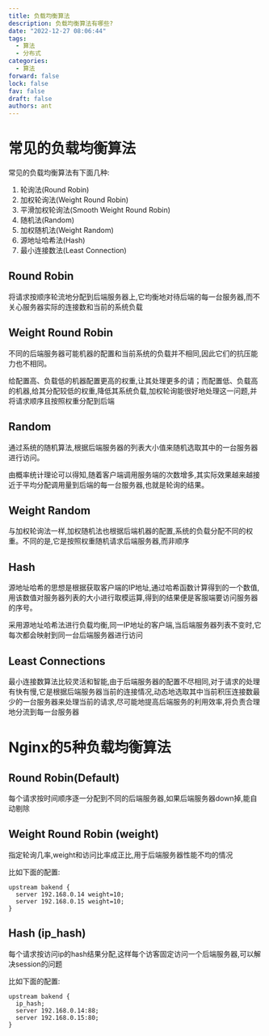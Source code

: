 ```yaml
---
title: 负载均衡算法
description: 负载均衡算法有哪些?
date: "2022-12-27 08:06:44"
tags:
  - 算法
  - 分布式
categories:
  - 算法
forward: false
lock: false
fav: false
draft: false
authors: ant
---
```


# 常见的负载均衡算法

常见的负载均衡算法有下面几种:

1. 轮询法(Round Robin)
2. 加权轮询法(Weight Round Robin)
3. 平滑加权轮询法(Smooth Weight Round Robin)
4. 随机法(Random)
5. 加权随机法(Weight Random)
6. 源地址哈希法(Hash)
7. 最小连接数法(Least Connection)

## Round Robin

将请求按顺序轮流地分配到后端服务器上,它均衡地对待后端的每一台服务器,而不关心服务器实际的连接数和当前的系统负载


## Weight Round Robin

不同的后端服务器可能机器的配置和当前系统的负载并不相同,因此它们的抗压能力也不相同。

给配置高、负载低的机器配置更高的权重,让其处理更多的请；而配置低、负载高的机器,给其分配较低的权重,降低其系统负载,加权轮询能很好地处理这一问题,并将请求顺序且按照权重分配到后端

## Random

通过系统的随机算法,根据后端服务器的列表大小值来随机选取其中的一台服务器进行访问。

由概率统计理论可以得知,随着客户端调用服务端的次数增多,其实际效果越来越接近于平均分配调用量到后端的每一台服务器,也就是轮询的结果。

## Weight Random

与加权轮询法一样,加权随机法也根据后端机器的配置,系统的负载分配不同的权重。不同的是,它是按照权重随机请求后端服务器,而非顺序

## Hash

源地址哈希的思想是根据获取客户端的IP地址,通过哈希函数计算得到的一个数值,用该数值对服务器列表的大小进行取模运算,得到的结果便是客服端要访问服务器的序号。

采用源地址哈希法进行负载均衡,同一IP地址的客户端,当后端服务器列表不变时,它每次都会映射到同一台后端服务器进行访问

## Least Connections

最小连接数算法比较灵活和智能,由于后端服务器的配置不尽相同,对于请求的处理有快有慢,它是根据后端服务器当前的连接情况,动态地选取其中当前积压连接数最少的一台服务器来处理当前的请求,尽可能地提高后端服务的利用效率,将负责合理地分流到每一台服务器

# Nginx的5种负载均衡算法

## Round Robin(Default)

每个请求按时间顺序逐一分配到不同的后端服务器,如果后端服务器down掉,能自动剔除

## Weight Round Robin (weight)

指定轮询几率,weight和访问比率成正比,用于后端服务器性能不均的情况

比如下面的配置:

```nginx
upstream bakend {
  server 192.168.0.14 weight=10;
  server 192.168.0.15 weight=10;
}
```

## Hash (ip_hash)

每个请求按访问ip的hash结果分配,这样每个访客固定访问一个后端服务器,可以解决session的问题

比如下面的配置:

```nginx
upstream bakend {
  ip_hash;
  server 192.168.0.14:88;
  server 192.168.0.15:80;
}
```

